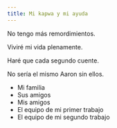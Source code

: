 ```yaml
---
title: Mi kapwa y mi ayuda
---
```

No tengo más remordimientos.

Viviré mi vida plenamente.

Haré que cada segundo cuente.

No sería el mismo Aaron sin ellos.

- Mi familia
- Sus amigos
- Mis amigos
- El equipo de mi primer trabajo
- El equipo de mi segundo trabajo